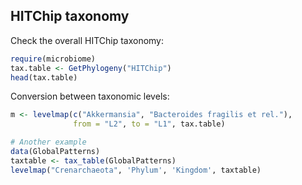 ## HITChip taxonomy

Check the overall HITChip taxonomy:

```r
require(microbiome)
tax.table <- GetPhylogeny("HITChip")
head(tax.table)
```

Conversion between taxonomic levels:

```r
m <- levelmap(c("Akkermansia", "Bacteroides fragilis et rel."), 
              from = "L2", to = "L1", tax.table)

# Another example
data(GlobalPatterns)
taxtable <- tax_table(GlobalPatterns)
levelmap("Crenarchaeota", 'Phylum', 'Kingdom', taxtable)
```



